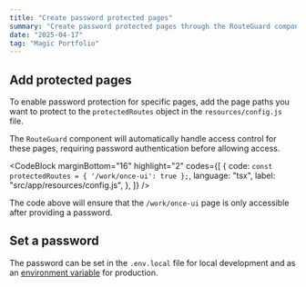 ```yaml
---
title: "Create password protected pages"
summary: "Create password protected pages through the RouteGuard component."
date: "2025-04-17"
tag: "Magic Portfolio"
---
```


## Add protected pages

To enable password protection for specific pages, add the page paths you want to protect to the `protectedRoutes` object in the `resources/config.js` file.

The `RouteGuard` component will automatically handle access control for these pages, requiring password authentication before allowing access.

<CodeBlock
  marginBottom="16"
  highlight="2"
  codes={[
    {
      code: `const protectedRoutes = {
  '/work/once-ui': true
};`,
      language: "tsx",
      label: "src/app/resources/config.js",
    },
  ]}
/>

The code above will ensure that the `/work/once-ui` page is only accessible after providing a password.

## Set a password

The password can be set in the `.env.local` file for local development and as an [environment variable](https://vercel.com/docs/environment-variables) for production.
